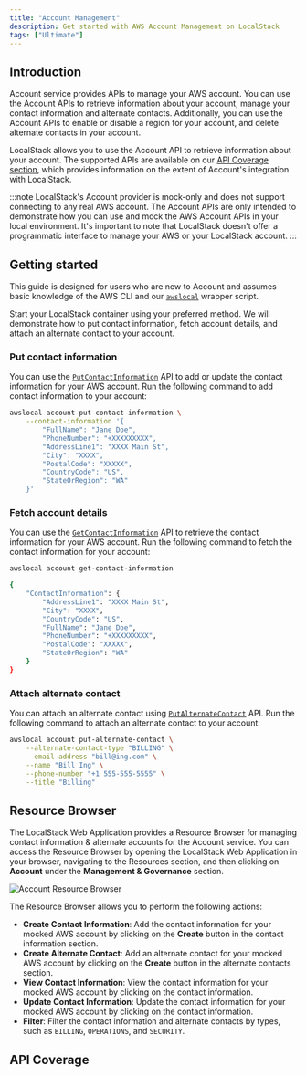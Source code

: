 ```yaml
---
title: "Account Management"
description: Get started with AWS Account Management on LocalStack
tags: ["Ultimate"]
---
```



## Introduction

Account service provides APIs to manage your AWS account.
You can use the Account APIs to retrieve information about your account, manage your contact information and alternate contacts.
Additionally, you can use the Account APIs to enable or disable a region for your account, and delete alternate contacts in your account.

LocalStack allows you to use the Account API to retrieve information about your account.
The supported APIs are available on our [API Coverage section](#api-coverage), which provides information on the extent of Account's integration with LocalStack.

:::note
LocalStack's Account provider is mock-only and does not support connecting to any real AWS account.
The Account APIs are only intended to demonstrate how you can use and mock the AWS Account APIs in your local environment.
It's important to note that LocalStack doesn't offer a programmatic interface to manage your AWS or your LocalStack account.
:::

## Getting started

This guide is designed for users who are new to Account and assumes basic knowledge of the AWS CLI and our [`awslocal`](https://github.com/localstack/awscli-local) wrapper script.

Start your LocalStack container using your preferred method.
We will demonstrate how to put contact information, fetch account details, and attach an alternate contact to your account.

### Put contact information

You can use the [`PutContactInformation`](https://docs.aws.amazon.com/accounts/latest/reference/API_PutContactInformation.html) API to add or update the contact information for your AWS account.
Run the following command to add contact information to your account:

```bash
awslocal account put-contact-information \
    --contact-information '{
        "FullName": "Jane Doe",
        "PhoneNumber": "+XXXXXXXXX",
        "AddressLine1": "XXXX Main St",
        "City": "XXXX",
        "PostalCode": "XXXXX",
        "CountryCode": "US",
        "StateOrRegion": "WA"
    }'
```

### Fetch account details

You can use the [`GetContactInformation`](https://docs.aws.amazon.com/accounts/latest/reference/API_GetContactInformation.html) API to retrieve the contact information for your AWS account.
Run the following command to fetch the contact information for your account:

```bash
awslocal account get-contact-information
```

```bash title="Output"
{
    "ContactInformation": {
        "AddressLine1": "XXXX Main St",
        "City": "XXXX",
        "CountryCode": "US",
        "FullName": "Jane Doe",
        "PhoneNumber": "+XXXXXXXXX",
        "PostalCode": "XXXXX",
        "StateOrRegion": "WA"
    }
}
```

### Attach alternate contact

You can attach an alternate contact using [`PutAlternateContact`](https://docs.aws.amazon.com/accounts/latest/reference/API_PutAlternateContact.html) API.
Run the following command to attach an alternate contact to your account:

```bash
awslocal account put-alternate-contact \
    --alternate-contact-type "BILLING" \
    --email-address "bill@ing.com" \
    --name "Bill Ing" \
    --phone-number "+1 555-555-5555" \
    --title "Billing"
```

## Resource Browser

The LocalStack Web Application provides a Resource Browser for managing contact information & alternate accounts for the Account service.
You can access the Resource Browser by opening the LocalStack Web Application in your browser, navigating to the Resources section, and then clicking on **Account** under the **Management & Governance** section.

![Account Resource Browser](/images/aws/account-resource-browser.png)

The Resource Browser allows you to perform the following actions:

* **Create Contact Information**: Add the contact information for your mocked AWS account by clicking on the **Create** button in the contact information section.
* **Create Alternate Contact**: Add an alternate contact for your mocked AWS account by clicking on the **Create** button in the alternate contacts section.
* **View Contact Information**: View the contact information for your mocked AWS account by clicking on the contact information.
* **Update Contact Information**: Update the contact information for your mocked AWS account by clicking on the contact information.
* **Filter**: Filter the contact information and alternate contacts by types, such as `BILLING`, `OPERATIONS`, and `SECURITY`.

## API Coverage

<FeatureCoverage service="account" client:load />
